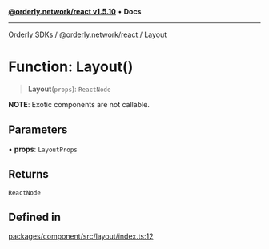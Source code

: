[**@orderly.network/react v1.5.10**](/sdks/tech-doc/@orderly.network/react/README) • **Docs**

***

[Orderly SDKs](/sdks/tech-doc/packages) / [@orderly.network/react](/sdks/tech-doc/@orderly.network/react/README) / Layout

# Function: Layout()

> **Layout**(`props`): `ReactNode`

**NOTE**: Exotic components are not callable.

## Parameters

• **props**: `LayoutProps`

## Returns

`ReactNode`

## Defined in

[packages/component/src/layout/index.ts:12](https://github.com/OrderlyNetwork/js-sdk/blob/554ae704783e3b83c40bb234a899e8f02987d9b6/packages/component/src/layout/index.ts#L12)
